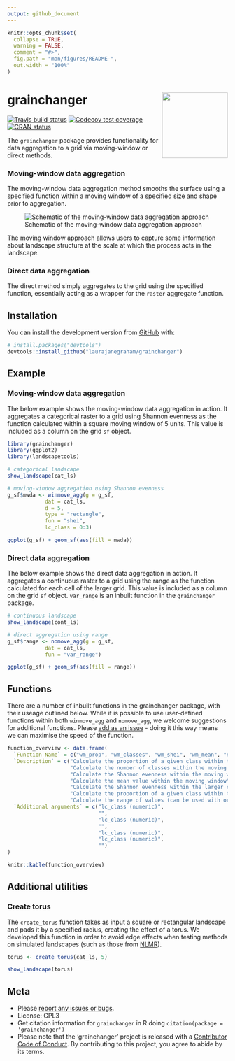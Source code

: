 ```yaml
---
output: github_document
---
```


<!-- README.md is generated from README.Rmd. Please edit that file -->

```r
knitr::opts_chunk$set(
  collapse = TRUE,
  warning = FALSE,
  comment = "#>",
  fig.path = "man/figures/README-",
  out.width = "100%"
)
```
# grainchanger <img src="man/figures/logo.png" align="right" width="150" />

<!-- badges: start -->
  [![Travis build status](https://travis-ci.org/laurajanegraham/grainchanger.svg?branch=master)](https://travis-ci.org/laurajanegraham/grainchanger)
  [![Codecov test coverage](https://codecov.io/gh/laurajanegraham/grainchanger/branch/master/graph/badge.svg)](https://codecov.io/gh/laurajanegraham/grainchanger?branch=master)
[![CRAN status](https://www.r-pkg.org/badges/version/grainchanger)](https://cran.r-project.org/package=grainchanger)
<!-- badges: end -->

The `grainchanger` package provides functionality for data aggregation to a grid via moving-window or direct methods. 

### Moving-window data aggregation

The moving-window data aggregation method smooths the surface using a specified function within a moving window of a specified size and shape prior to aggregation. 

![Schematic of the moving-window data aggregation approach](man/figures/mwda_schematic.png)

The moving window approach allows users to capture some information about landscape structure at the scale at which the process acts in the landscape.

### Direct data aggregation 

The direct method simply aggregates to the grid using the specified function, essentially acting as a wrapper for the `raster` aggregate function. 

## Installation

You can install the development version from [GitHub](https://github.com/) with:

``` r
# install.packages("devtools")
devtools::install_github("laurajanegraham/grainchanger")
```
## Example

### Moving-window data aggregation

The below example shows the moving-window data aggregation in action. It aggregates a categorical raster to a grid using Shannon evenness as the function calculated within a square moving window of 5 units. This value is included as a column on the grid `sf` object. 

```r
library(grainchanger)
library(ggplot2)
library(landscapetools)

# categorical landscape
show_landscape(cat_ls)

# moving-window aggregation using Shannon evenness
g_sf$mwda <- winmove_agg(g = g_sf,
            dat = cat_ls, 
            d = 5,
            type = "rectangle",
            fun = "shei",
            lc_class = 0:3)

ggplot(g_sf) + geom_sf(aes(fill = mwda))
```

### Direct data aggregation

The below example shows the direct data aggregation in action. It aggregates a continuous raster to a grid using the range as the function calculated for each cell of the larger grid. This value is included as a column on the grid `sf` object. `var_range` is an inbuilt function in the `grainchanger` package.

```r
# continuous landscape
show_landscape(cont_ls)

# direct aggregation using range
g_sf$range <- nomove_agg(g = g_sf,
            dat = cat_ls, 
            fun = "var_range")

ggplot(g_sf) + geom_sf(aes(fill = range))
```

## Functions

There are a number of inbuilt functions in the grainchanger package, with their useage outlined below. While it is possible to use user-defined functions within both `winmove_agg` and `nomove_agg`, we welcome suggestions for additional functions. Please [add as an issue](https://github.com/laurajanegraham/grainchanger/issues) - doing it this way means we can maximise the speed of the function. 

```r
function_overview <- data.frame(
  `Function Name` = c("wm_prop", "wm_classes", "wm_shei", "wm_mean", "nm_shei", "nm_prop", "var_range"),
  `Description` = c("Calculate the proportion of a given class within the moving window", 
                    "Calculate the number of classes within the moving window",
                    "Calculate the Shannon evenness within the moving window", 
                    "Calculate the mean value within the moving window", 
                    "Calculate the Shannon evenness within the larger cell",
                    "Calculate the proportion of a given class within the larger cell",
                    "Calculate the range of values (can be used with or without a moving window"),
  `Additional arguments` = c("lc_class (numeric)", 
                             "",
                             "lc_class (numeric)",
                             "", 
                             "lc_class (numeric)",
                             "lc_class (numeric)",
                             "")
)

knitr::kable(function_overview)
```

## Additional utilities

### Create torus

The `create_torus` function takes as input a square or rectangular landscape and pads it by a specified radius, creating the effect of a torus. We developed this function in order to avoid edge effects when testing methods on simulated landscapes (such as those from [NLMR](https://ropensci.github.io/NLMR/)). 

```r
torus <- create_torus(cat_ls, 5)

show_landscape(torus)
```

## Meta

* Please [report any issues or bugs](https://github.com/laurajanegraham/grainchanger/issues/new/).
* License: GPL3
* Get citation information for `grainchanger` in R doing `citation(package = 'grainchanger')`
* Please note that the 'grainchanger' project is released with a [Contributor Code of Conduct](CODE_OF_CONDUCT.md). By contributing to this project, you agree to abide by its terms.